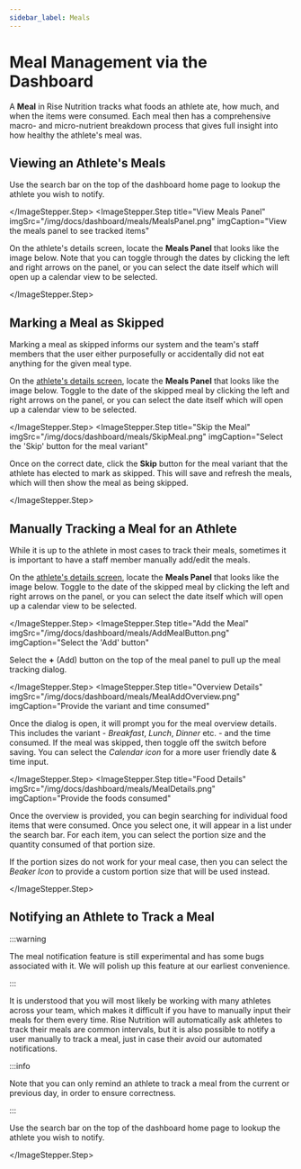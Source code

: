 ```yaml
---
sidebar_label: Meals
---
```



# Meal Management via the Dashboard

A **Meal** in Rise Nutrition tracks what foods an athlete ate, how much, and when the items were
consumed. Each meal then has a comprehensive macro- and micro-nutrient breakdown process that gives
full insight into how healthy the athlete's meal was.

## Viewing an Athlete's Meals

<ImageStepper>
  <ImageStepper.Step
    title="Search for User"
    imgSrc="/img/docs/dashboard/search-user.png"
    imgCaption="Search and select the desired user"
  >

Use the search bar on the top of the dashboard home page to lookup the athlete you wish to
notify.

  </ImageStepper.Step>
  <ImageStepper.Step
    title="View Meals Panel"
    imgSrc="/img/docs/dashboard/meals/MealsPanel.png"
    imgCaption="View the meals panel to see tracked items"
  >

On the athlete's details screen, locate the **Meals Panel** that looks like the image below. Note
that you can toggle through the dates by clicking the left and right arrows on the panel, or you
can select the date itself which will open up a calendar view to be selected.

  </ImageStepper.Step>
</ImageStepper>

## Marking a Meal as Skipped

Marking a meal as skipped informs our system and the team's staff members that the user either
purposefully or accidentally did not eat anything for the given meal type.

<ImageStepper>
  <ImageStepper.Step
    title="View Meals Panel"
    imgSrc="/img/docs/dashboard/meals/MealsPanel.png"
    imgCaption="View the meals panel to see tracked items"
  >

On the [athlete's details screen](#viewing-an-athletes-meals), locate the **Meals Panel** that looks
like the image below. Toggle to the date of the skipped meal by clicking the left and right
arrows on the panel, or you can select the date itself which will open up a calendar view to be selected.

  </ImageStepper.Step>
  <ImageStepper.Step
    title="Skip the Meal"
    imgSrc="/img/docs/dashboard/meals/SkipMeal.png"
    imgCaption="Select the 'Skip' button for the meal variant"
  >

Once on the correct date, click the **Skip** button for the meal variant that the athlete has
elected to mark as skipped. This will save and refresh the meals, which will then show the meal
as being skipped.

  </ImageStepper.Step>
</ImageStepper>

## Manually Tracking a Meal for an Athlete

While it is up to the athlete in most cases to track their meals, sometimes it is important to
have a staff member manually add/edit the meals.

<ImageStepper>
  <ImageStepper.Step
    title="View Meals Panel"
    imgSrc="/img/docs/dashboard/meals/MealsPanel.png"
    imgCaption="View the meals panel to see tracked items"
  >

On the [athlete's details screen](#viewing-an-athletes-meals), locate the **Meals Panel** that looks
like the image below. Toggle to the date of the skipped meal by clicking the left and right
arrows on the panel, or you can select the date itself which will open up a calendar view to be selected.

  </ImageStepper.Step>
  <ImageStepper.Step
    title="Add the Meal"
    imgSrc="/img/docs/dashboard/meals/AddMealButton.png"
    imgCaption="Select the 'Add' button"
  >

Select the **+** (Add) button on the top of the meal panel to pull up the meal tracking dialog.

  </ImageStepper.Step>
  <ImageStepper.Step
    title="Overview Details"
    imgSrc="/img/docs/dashboard/meals/MealAddOverview.png"
    imgCaption="Provide the variant and time consumed"
  >

Once the dialog is open, it will prompt you for the meal overview details. This includes the variant -
_Breakfast_, _Lunch_, _Dinner_ etc. - and the time consumed. If the meal was skipped, then toggle off
the switch before saving. You can select the _Calendar icon_ for a more user friendly date &amp; time
input.

  </ImageStepper.Step>
  <ImageStepper.Step
    title="Food Details"
    imgSrc="/img/docs/dashboard/meals/MealDetails.png"
    imgCaption="Provide the foods consumed"
  >

Once the overview is provided, you can begin searching for individual food items that were
consumed. Once you select one, it will appear in a list under the search bar. For each item,
you can select the portion size and the quantity consumed of that portion size.

If the portion sizes do not work for your meal case, then you can select the _Beaker Icon_ to
provide a custom portion size that will be used instead.

  </ImageStepper.Step>
</ImageStepper>

## Notifying an Athlete to Track a Meal

:::warning

The meal notification feature is still experimental and has some bugs associated with it. We
will polish up this feature at our earliest convenience.

:::

It is understood that you will most likely be working with many athletes across your team, which
makes it difficult if you have to manually input their meals for them every time. Rise Nutrition
will automatically ask athletes to track their meals are common intervals, but it is also possible
to notify a user manually to track a meal, just in case their avoid our automated notifications.

:::info

Note that you can only remind an athlete to track a meal from the current or previous day, in
order to ensure correctness.

:::

<ImageStepper>
  <ImageStepper.Step
    title="Search for User"
    imgSrc="/img/docs/dashboard/search-user.png"
    imgCaption="Search and select the desired user"
  >

Use the search bar on the top of the dashboard home page to lookup the athlete you wish to
notify.

  </ImageStepper.Step>
</ImageStepper>